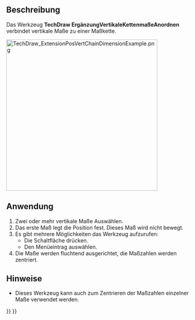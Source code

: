 <languages/>

{{Docnav/de
|[[TechDraw_ExtensionPosHorizChainDimension/de|ErgänzungHorizontaleKettenmaßeAnordnen]]
|[[TechDraw_ExtensionPosObliqueChainDimension/de|ErgänzungSchrägeKettenmaßeAnordnen]]
|[[TechDraw_Workbench/de|TechDraw]]
|IconL=TechDraw_ExtensionPosHorizChainDimension.svg
|IconR=TechDraw_ExtensionPosObliqueChainDimension.svg
|IconC=Workbench_TechDraw.svg
}}

{{GuiCommand/de
|Name=TechDraw ExtensionPosVertChainDimension
|Name/de=TechDraw ErgänzungVertikaleKettenmaßeAnordnen
|MenuLocation=TechDraw → Ergänzungen: Merkmale/Änderungen → Vertikale Kettenmaße anordnen
|Workbenches=[[TechDraw_Workbench/de|TechDraw]]
|Shortcut=
|Version=0.20
|SeeAlso=[[TechDraw_ExtensionPosHorizChainDimension/de|TechDraw ErgänzungHorizontaleKettenmaßeAnordnen]], [[TechDraw_ExtensionPosObliqueChainDimension/de|TechDraw ErgänzungSchrägeKettenmaßeAnordnen]]
}}

<span id="Description"></span>
==Beschreibung==

Das Werkzeug '''TechDraw ErgänzungVertikaleKettenmaßeAnordnen''' verbindet vertikale Maße zu einer Maßkette.

[[Image:TechDraw_ExtensionPosVertChainDimensionExample.png|400px]]
{{Caption|Rechts die als Kette angeordneten Maße}}

<span id="Usage"></span>
==Anwendung==

# Zwei oder mehr vertikale Maße Auswählen.
# Das erste Maß legt die Position fest. Dieses Maß wird nicht bewegt.
# Es gibt mehrere Möglichkeiten das Werkzeug aufzurufen:
#* Die Schaltfläche {{Button|[[Image:TechDraw_ExtensionPosVertChainDimension.svg|16px]] [[TechDraw_ExtensionPosVertChainDimension/de|Vertikale Kettenmaße anordnen]]}} drücken.
#* Den Menüeintrag {{MenuCommand|TechDraw → Extensions: Attributes/Modifications → [[Image:TechDraw_ExtensionPosVertChainDimension.svg|16px]] Vertikale Kettenmaße anordnen}} auswählen.
# Die Maße werden fluchtend ausgerichtet, die Maßzahlen werden zentriert.

<span id="Notes"></span>
==Hinweise==

* Dieses Werkzeug kann auch zum Zentrieren der Maßzahlen einzelner Maße verwendet werden.


{{Docnav/de
|[[TechDraw_ExtensionPosHorizChainDimension/de|ErgänzungHorizontaleKettenmaßeAnordnen]]
|[[TechDraw_ExtensionPosObliqueChainDimension/de|ErgänzungSchrägeKettenmaßeAnordnen]]
|[[TechDraw_Workbench/de|TechDraw]]
|IconL=TechDraw_ExtensionPosHorizChainDimension.svg
|IconR=TechDraw_ExtensionPosObliqueChainDimension.svg
|IconC=Workbench_TechDraw.svg
}}

{{TechDraw_Tools_navi{{#translation:}}}}
{{Userdocnavi{{#translation:}}}}